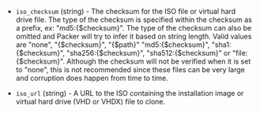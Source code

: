 <!-- Code generated from the comments of the ISOConfig struct in common/iso_config.go; DO NOT EDIT MANUALLY -->

-   `iso_checksum` (string) - The checksum for the ISO file or virtual hard drive file. The type of
    the checksum is specified within the checksum as a prefix, ex:
    "md5:{$checksum}". The type of the checksum can also be omitted and
    Packer will try to infer it based on string length. Valid values are
    "none", "{$checksum}", "{$path}" "md5:{$checksum}", "sha1:{$checksum}",
    "sha256:{$checksum}", "sha512:{$checksum}" or "file:{$checksum}".
    Although the checksum will not be verified when it is set to "none",
    this is not recommended since these files can be very large and
    corruption does happen from time to time.
    
-   `iso_url` (string) - A URL to the ISO containing the installation image or virtual hard drive
    (VHD or VHDX) file to clone.
    